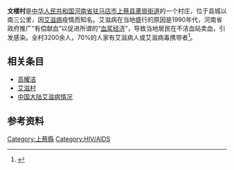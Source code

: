'''文楼村'''是[[中华人民共和国|中华人民共和国]][[河南省|河南省]][[驻马店市|驻马店市]][[上蔡县|上蔡县]][[蘆崗街道|蘆崗街道]]的一个村庄，位于县城以南三公里，因[[艾滋病|艾滋病]]疫情而知名。艾滋病在当地盛行的原因是1990年代，河南省政府推广“有偿献血”以促进所谓的“[[河南血祸|血浆经济]]”，导致当地居民在不洁血站卖血，引发感染。全村3200余人，70%的人家有艾滋病人或艾滋病毒携带者<ref>{{citeweb |url=https://www.sohu.com/a/465585406_121080240|title=艾滋病村文楼村，村民因贫穷卖血赚钱，全村有70%人携带艾滋病毒 |work=搜狐新闻网 |date=2021-05-10 |accessdate=2021-05-10 |archive-date=2021-07-28 |archive-url=https://web.archive.org/web/20210727233548/https://www.sohu.com/a/465585406_121080240 |dead-url=no }}</ref>。

== 相关条目 ==
*[[高耀洁|高耀洁]]
*[[艾滋村|艾滋村]]
*[[中国大陆艾滋病情况|中国大陆艾滋病情况]]

==参考资料==
<div class="references-small">
<references />
</div>

[[Category:上蔡縣|Category:上蔡縣]]
[[Category:HIV/AIDS|Category:HIV/AIDS]]